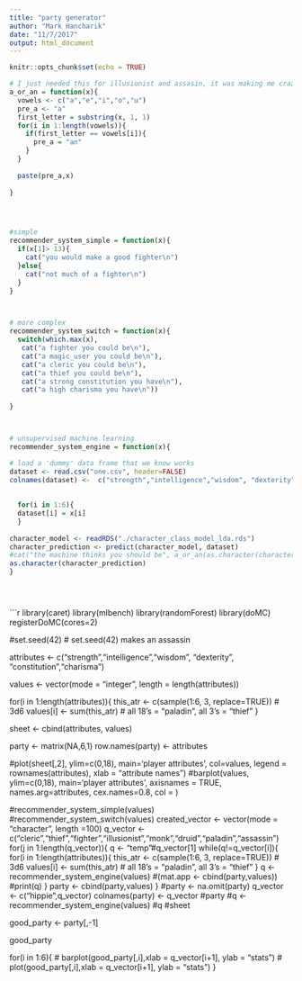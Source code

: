 ```yaml
---
title: "party generator"
author: "Mark Hancharik"
date: "11/7/2017"
output: html_document
---
```


```r
knitr::opts_chunk$set(echo = TRUE)
```

```r
# I just needed this for illusionist and assasin, it was making me crazy
a_or_an = function(x){
  vowels <- c("a","e","i","o","u")
  pre_a <- "a"
  first_letter = substring(x, 1, 1)
  for(i in 1:length(vowels)){
    if(first_letter == vowels[i]){
      pre_a = "an"
    }
  }
  
  paste(pre_a,x)
  
}




#simple
recommender_system_simple = function(x){
  if(x[1]> 13){
    cat("you would make a good fighter\n")
  }else{
    cat("not much of a fighter\n")
  }
}



# more complex
recommender_system_switch = function(x){
  switch(which.max(x),
   cat("a fighter you could be\n"), 
   cat("a magic_user you could be\n"), 
   cat("a cleric you could be\n"), 
   cat("a thief you could be\n"), 
   cat("a strong constitution you have\n"), 
   cat("a high charisma you have\n"))
  
}



# unsupervised machine learning 
recommender_system_engine = function(x){

# load a 'dummy' data frame that we know works   
dataset <- read.csv("one.csv", header=FALSE)
colnames(dataset) <-  c("strength","intelligence","wisdom", "dexterity", "constitution","charisma","class")
 
  
  for(i in 1:6){
  dataset[i] = x[i]
  }
  
character_model <- readRDS("./character_class_model_lda.rds")
character_prediction <- predict(character_model, dataset) 
#cat("the machine thinks you should be", a_or_an(as.character(character_prediction)),"\n")  
as.character(character_prediction)
}





```




```r

library(caret)
library(mlbench)
library(randomForest)
library(doMC)
registerDoMC(cores=2) 

#set.seed(42) # set.seed(42) makes an assassin

attributes <- c("strength","intelligence","wisdom", "dexterity", "constitution","charisma")

values <- vector(mode = "integer", length = length(attributes))


for(i in 1:length(attributes)){
  this_atr <- c(sample(1:6, 3, replace=TRUE)) # 3d6
    values[i] <- sum(this_atr) # all 18's = "paladin", all 3's = "thief"
}

sheet <- cbind(attributes, values)

party <- matrix(NA,6,1)
row.names(party) <- attributes

#plot(sheet[,2], ylim=c(0,18), main='player attributes', col=values, legend = rownames(attributes), xlab = "attribute names")
#barplot(values, ylim=c(0,18),  main='player attributes', axisnames = TRUE,  names.arg=attributes, cex.names=0.8, col = )

#recommender_system_simple(values)
#recommender_system_switch(values)
created_vector <- vector(mode = "character", length =100)
q_vector <- c("cleric","thief","fighter","illusionist","monk","druid","paladin","assassin")
for(j in 1:length(q_vector)){
q <- "temp"#q_vector[1]
while(q!=q_vector[i]){
  for(i in 1:length(attributes)){
  this_atr <- c(sample(1:6, 3, replace=TRUE)) # 3d6
    values[i] <- sum(this_atr) # all 18's = "paladin", all 3's = "thief"
}
  q <- recommender_system_engine(values)
  #(mat.app <- cbind(party,values))
  #print(q)
}
  party <- cbind(party,values)
}
#party <- na.omit(party)
q_vector <- c("hippie",q_vector)
colnames(party) <- q_vector
#party
#q <- recommender_system_engine(values)
#q
#sheet

good_party <- party[,-1]

good_party

for(i in 1:6){
# barplot(good_party[,i],xlab = q_vector[i+1], ylab = "stats")
 # plot(good_party[,i],xlab = q_vector[i+1], ylab = "stats")
}

